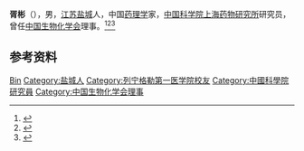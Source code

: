 '''胥彬'''（{{bd|1928年|3月25日|}}），男，[[江苏|江苏]][[盐城|盐城]]人，中国[[药理学|药理学]]家，[[中国科学院上海药物研究所|中国科学院上海药物研究所]]研究员，曾任[[中国生物化学会|中国生物化学会]]理事。<ref>{{Cite book|title=二十世纪中国名人辞典|author=蔡开松, 于信凤主编; 曾卓明, 周溯源, 赵书刚副主编|publisher=辽宁人民出版社|year=1991|isbn=|location=沈阳|pages=}}</ref><ref>{{Cite book|title=中国社会团体大全 • 会长主席、理事长秘书长传略卷 第一册|author=黄汉江主编|publisher=中国国际广播出版社|year=1995|isbn=|location=|pages=}}</ref><ref>{{Cite book|title=中国科学技术专家传略 • 医学编 药学卷 一|author=中国科学技术协会编; 楼之岑主编; 张天禄副主编|publisher=中国科学技术出版社|year=1996|isbn=|location=北京|pages=}}</ref>

== 参考资料 ==
{{reflist}}

{{中国人物小作品}}
{{Navboxes
| title  = 胥彬在[[中国生物化学与分子生物学会|中国生物化学与分子生物学会]]的职务
| list1  =
{{中国生物化学会第一届理事会}}
{{中国生物化学会第二届理事会}}
}}

{{Authority control}}
{{DEFAULTSORT:Xu}}
[[Category:胥姓|Bin]]
[[Category:盐城人|Category:盐城人]]
[[Category:列宁格勒第一医学院校友|Category:列宁格勒第一医学院校友]]
[[Category:中國科學院研究員|Category:中國科學院研究員]]
[[Category:中国生物化学会理事|Category:中国生物化学会理事]]